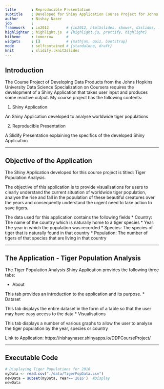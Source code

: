 ```yaml
---
title       : Reproducible Presentation
subtitle    : Developed for Shiny Application Course Project for Johns Hopkins University Data Science Specialization Course Developing Data Products
author      : Nishay Naser
job         : 
framework   : io2012        # {io2012, html5slides, shower, dzslides, ...}
highlighter : highlight.js  # {highlight.js, prettify, highlight}
hitheme     : tomorrow      # 
widgets     : []            # {mathjax, quiz, bootstrap}
mode        : selfcontained # {standalone, draft}
knit        : slidify::knit2slides
---
```


## Introduction

The Course Project of Developing Data Products from the Johns Hopkins University Data Science Specialization on Coursera requires the development of a Shiny Application that takes user input and produces some reactive output. My course project has the following contents:

1. Shiny Application

An Shiny Application developed to analyse worldwide tiger populations

2. Reproducible Presentation

A Slidify Presentation explaining the specifics of the developed Shiny Application

---

## Objective of the Application

The Shiny Application developed for this course project is titled: Tiger Population Analysis.

The objective of this application is to provide visualisations for users to clearly understand the current situation of worldwide tiger population, analyse the rise and fall in the population of these beautiful creatures over the years and consequently understand the urgent need to take action to save tigers.

The data used for this application contains the following fields
* Country: The name of the country which is naturally home to a tiger species
* Year: The year in which the population was recorded
* Species: The species of tiger that is naturally found in that country
* Population: The number of tigers of that species that are living in that country

---

## The Application - Tiger Population Analysis

The Tiger Population Analysis Shiny Application provides the following three tabs:

* About

This tab provides an introduction to the application and its purpose.
* Dataset

This tab displays the entire dataset in the form of a table so that the user may have easy access to the data
* Visualisations

This tab displays a number of various graphs to allow the user to analyse the tiger population by the year, species or country

Link to Application: https://nishaynaser.shinyapps.io/DDPCourseProject/

---

## Executable Code

``` r
# Displaying Tiger Populations for 2016
myData <- read.csv("./data/TigerPopData.csv")
newData = subset(myData, Year=='2016')  #Display
newData
```
